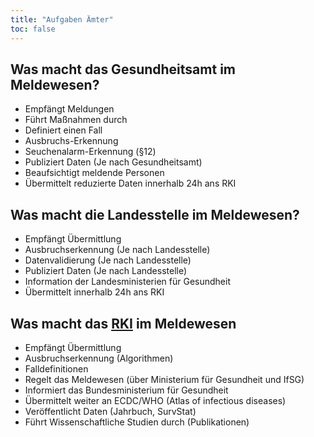 ```yaml
---
title: "Aufgaben Ämter"
toc: false
---
```


## Was macht das Gesundheitsamt im Meldewesen?
* Empfängt Meldungen
* Führt Maßnahmen durch
* Definiert einen Fall
* Ausbruchs-Erkennung
* Seuchenalarm-Erkennung (§12)
* Publiziert Daten (Je nach Gesundheitsamt)
* Beaufsichtigt meldende Personen
* Übermittelt reduzierte Daten innerhalb 24h ans RKI

## Was macht die Landesstelle im Meldewesen?
* Empfängt Übermittlung
* Ausbruchserkennung (Je nach Landesstelle)
* Datenvalidierung (Je nach Landesstelle)
* Publiziert Daten (Je nach Landesstelle)
* Information der Landesministerien für Gesundheit
* Übermittelt innerhalb 24h ans RKI

## Was macht das [RKI](www.rki.de) im Meldewesen
* Empfängt Übermittlung
* Ausbruchserkennung (Algorithmen)
* Falldefinitionen
* Regelt das Meldewesen (über Ministerium für Gesundheit und IfSG)
* Informiert das Bundesministerium für Gesundheit
* Übermittelt weiter an ECDC/WHO (Atlas of infectious diseases)
* Veröffentlicht Daten (Jahrbuch, SurvStat)
* Führt Wissenschaftliche Studien durch (Publikationen)